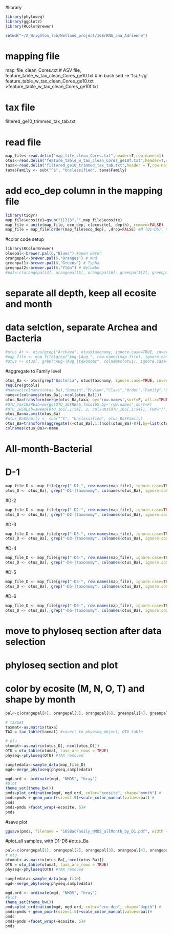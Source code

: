 #library
```r
library(phyloseq)
library(ggplot2)
library(RColorBrewer)
```

```r
setwd("~/A_Wrighton_lab/Wetland_project/16SrRNA_ana_Adrienne")
```

# mapping file
map_file_clean_Cores.txt
# ASV file, 
feature_table_w_tax_clean_Cores_ge10.txt
# in bash
sed -e '1s/\./-/g' feature_table_w_tax_clean_Cores_ge10.txt >feature_table_w_tax_clean_Cores_ge10f.txt

# tax file
filtered_ge10_trimmed_tax_tab.txt

# read file
```r
map_file<-read.delim("map_file_clean_Cores.txt",header=T,row.names=1)
otus<-read.delim("feature_table_w_tax_clean_Cores_ge10f.txt",header=T,row.names=1, check.names=FALSE) 
taxa<-read.delim("filtered_ge10_trimmed_tax_tab.txt",header = T,row.names = 1) #tax_info, 
taxa$Family <- sub("^$", "Unclassified", taxa$Family)
```

# add eco_dep column in the mapping file
```r
library(tidyr)
map_file$ecosite1=gsub("1|2|3","",map_file$ecosite)
map_file = unite(map_file, eco_dep, c(ecosite1, depth), remove=FALSE)
map_file = map_file[order(map_file$eco_dep), ,drop=FALSE] #M (D1-D6), N, OW, T is the order
```

#color code setup
```r
library(RColorBrewer)
bluepal<-brewer.pal(6,"Blues") #open water
orangepal<-brewer.pal(6,"Oranges") # mud
greenpal1<-brewer.pal(6,"Greens") # Typha
greenpal2<-brewer.pal(6,"YlGn") # Nelumbo
#pal<-c(orangepal[4], orangepal[5], orangepal[6], greenpal1[2], greenpal1[3], greenpal1[4], bluepal[4], bluepal[5], bluepal[6], greenpal2[6])


```

# separate all depth, keep all ecosite and month
# data selction, separate Archea and Bacteria
```r
#otus_Ar <- otus[grep("Archaea", otus$taxonomy, ignore.case=TRUE, invert=FALSE), ] 
#map_file <- map_file[grep("Aug-|Aug_", row.names(map_file), ignore.case=TRUE, invert=FALSE),]
#otus <- otus[, grep("Aug-|Aug_|taxonomy", colnames(otus), ignore.case=TRUE, invert=FALSE)]
```

#aggregate to Family level
```r
otus_Ba <- otus[grep("Bacteria", otus$taxonomy, ignore.case=TRUE, invert=FALSE), ]
require(gtools) 
#name=c(colnames(otus_Ba),"Domain","Phylum","Class","Order","Family","Genus","Species")
name=c(colnames(otus_Ba[,-ncol(otus_Ba)]))
otus_Ba=transform(merge(otus_Ba,taxa, by='row.names',sort=F, all.x=TRUE),row.names=Row.names, Row.names=NULL)
#OTU_Tax16SREab=merge(OTU_16SREab,Taxo16S,by='row.names',sort=F)
#OTU_16SREab=sweep(OTU_16S[,1:54], 2, colSums(OTU_16S[,1:54]), FUN="/")
otus_Ba=na.omit(otus_Ba)
#otus_Ba$Family <- sub("^$", "Unclassified", otus_Ba$Family)
otus_Ba=transform(aggregate(x=otus_Ba[,1:(ncol(otus_Ba)-8)],by=list(otus_Ba$Family),FUN='sum'), row.names=Group.1,Group.1=NULL)
colnames(otus_Ba)<-name
```

# All-month-Bacterial
# D-1
```r
map_file_D <- map_file[grep("-D1-", row.names(map_file), ignore.case=TRUE, invert=FALSE),]
otus_D <- otus_Ba[, grep("-D1-|taxonomy", colnames(otus_Ba), ignore.case=TRUE, invert=FALSE)]
```

#D-2
```r
map_file_D <- map_file[grep("-D2-", row.names(map_file), ignore.case=TRUE, invert=FALSE),]
otus_D <- otus_Ba[, grep("-D2-|taxonomy", colnames(otus_Ba), ignore.case=TRUE, invert=FALSE)]
```
#D-3
```r
map_file_D <- map_file[grep("-D3-", row.names(map_file), ignore.case=TRUE, invert=FALSE),]
otus_D <- otus_Ba[, grep("-D3-|taxonomy", colnames(otus_Ba), ignore.case=TRUE, invert=FALSE)]
```
#D-4
```r
map_file_D <- map_file[grep("-D4-", row.names(map_file), ignore.case=TRUE, invert=FALSE),]
otus_D <- otus_Ba[, grep("-D4-|taxonomy", colnames(otus_Ba), ignore.case=TRUE, invert=FALSE)]
```
#D-5
```r
map_file_D <- map_file[grep("-D5-", row.names(map_file), ignore.case=TRUE, invert=FALSE),]
otus_D <- otus_Ba[, grep("-D5-|taxonomy", colnames(otus_Ba), ignore.case=TRUE, invert=FALSE)]
```
#D-6
```r
map_file_D <- map_file[grep("-D6-", row.names(map_file), ignore.case=TRUE, invert=FALSE),]
otus_D <- otus_Ba[, grep("-D6-|taxonomy", colnames(otus_Ba), ignore.case=TRUE, invert=FALSE)]
```

# move to  phyloseq section after data selection

# phyloseq section and plot
# color by ecosite (M, N, O, T) and shape by month
```r
pal<-c(orangepal[4], orangepal[5], orangepal[6], greenpal1[4], greenpal1[5], greenpal1[6], bluepal[4], bluepal[5], bluepal[6], greenpal2[2])

# taxmat
taxmat<-as.matrix(taxa)
TAX = tax_table(taxmat) #covert to phyoseq object, OTU table

# otu
otumat<-as.matrix(otus_D[,-ncol(otus_D)])
OTU = otu_table(otumat, taxa_are_rows = TRUE)
physeq<-phyloseq(OTU) #TAX removed

sampledata<-sample_data(map_file_D)
mgd<-merge_phyloseq(physeq,sampledata)

mgd.ord <- ordinate(mgd, "NMDS", "bray")
#plot
theme_set(theme_bw())
pmds=plot_ordination(mgd, mgd.ord, color="ecosite", shape="month") #
pmds=pmds + geom_point(size=1.5)+scale_color_manual(values=pal) #
pmds
pmds=pmds +facet_wrap(~ecosite, 5)#
pmds
```

#save plot
```r
ggsave(pmds, filename = "16SBacFamily_NMDS_allMonth_by_D1.pdf", width = 8, height = 8, units = "in") #change the depth #1
```

#plot_all samples, with D1-D6
#otus_Ba
```r
pal<-c(orangepal[1], orangepal[2], orangepal[3], orangepal[4], orangepal[5], orangepal[6], greenpal1[1], greenpal1[2], greenpal1[3], greenpal1[4], greenpal1[5], greenpal1[6], bluepal[1], bluepal[2], bluepal[3], bluepal[4], bluepal[5], bluepal[6], greenpal2[1], greenpal2[2], greenpal2[3], greenpal2[4], greenpal2[5], greenpal2[6])
# otu
otumat<-as.matrix(otus_Ba[,-ncol(otus_Ba)])
OTU = otu_table(otumat, taxa_are_rows = TRUE)
physeq<-phyloseq(OTU) #TAX removed

sampledata<-sample_data(map_file)
mgd<-merge_phyloseq(physeq,sampledata)

mgd.ord <- ordinate(mgd, "NMDS", "bray")
#plot
theme_set(theme_bw())
pmds=plot_ordination(mgd, mgd.ord, color="eco_dep", shape="depth") #
pmds=pmds + geom_point(size=1.5)+scale_color_manual(values=pal)#
pmds
pmds=pmds +facet_wrap(~ecosite, 5)#
pmds
```

